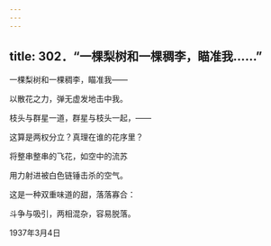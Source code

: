 ```yaml
---
---
---
```

title: 302．“一棵梨树和一棵稠李，瞄准我……”
---




一棵梨树和一棵稠李，瞄准我——

以散花之力，弹无虚发地击中我。

枝头与群星一道，群星与枝头一起，——

这算是两权分立？真理在谁的花序里？

将整串整串的飞花，如空中的流苏

用力射进被白色链锤击杀的空气。

这是一种双重味道的甜，落落寡合：

斗争与吸引，两相混杂，容易脱落。

1937年3月4日